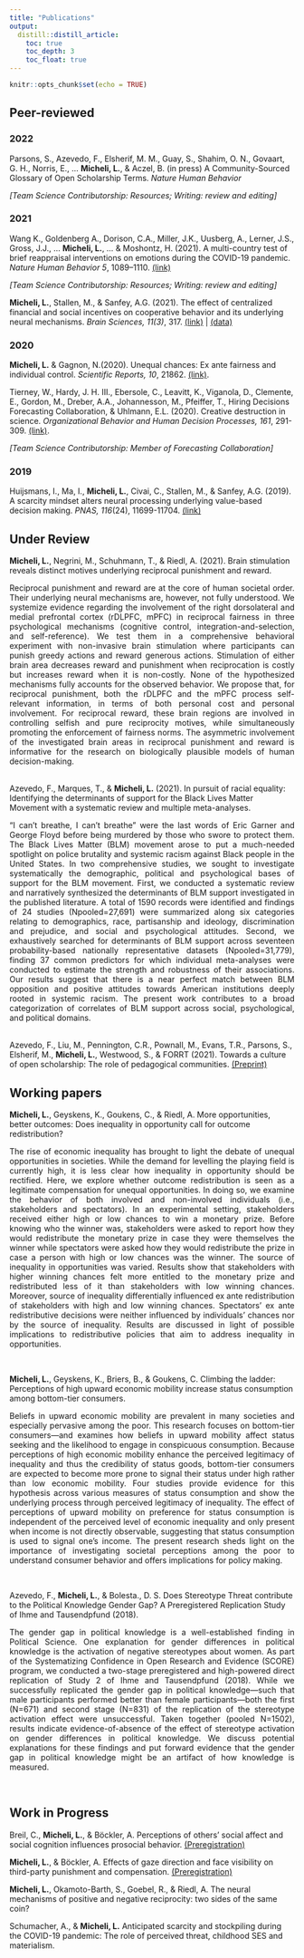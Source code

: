 ```yaml
---
title: "Publications"
output:
  distill::distill_article:
    toc: true
    toc_depth: 3
    toc_float: true
---
```


```r
knitr::opts_chunk$set(echo = TRUE)
```

## Peer-reviewed

### 2022

Parsons, S., Azevedo, F., Elsherif, M. M., Guay, S., Shahim, O. N., Govaart, G. H., Norris, E.,  ... **Micheli, L.**, \& Aczel, B. (in press) A Community-Sourced Glossary of Open Scholarship Terms. *Nature Human Behavior*

*[Team Science Contributorship: Resources; Writing: review and editing]*

### 2021

Wang K., Goldenberg A., Dorison, C.A., Miller, J.K., Uusberg, A., Lerner, J.S., Gross, J.J., ... **Micheli, L.**, ... \& Moshontz, H. (2021). A multi-country test of brief reappraisal interventions on emotions during the COVID-19 pandemic. *Nature Human Behavior 5*, 1089–1110. [(link)](https://doi.org/10.1038/s41562-021-01173-x)   
  
<aside>
<div data-badge-type="donut" data-doi="10.1038/s41562-021-01173-x" data-hide-no-mentions="true" class="altmetric-embed"></div>
<script type='text/javascript' src='https://d1bxh8uas1mnw7.cloudfront.net/assets/embed.js'></script>
</aside>

*[Team Science Contributorship: Resources; Writing: review and editing]*

**Micheli, L.**, Stallen, M., \& Sanfey, A.G. (2021). The effect of centralized financial and social incentives on cooperative behavior and its underlying neural mechanisms. *Brain Sciences, 11(3)*, 317. [(link)](https://doi.org/10.3390/brainsci11030317) | [(data)](https://data.donders.ru.nl/?1)

<aside>
<div data-badge-type="donut" data-doi="10.3390/brainsci11030317" data-hide-no-mentions="true" class="altmetric-embed"></div>
<script type='text/javascript' src='https://d1bxh8uas1mnw7.cloudfront.net/assets/embed.js'></script>
</aside>


### 2020

**Micheli, L.** \& Gagnon, N.(2020). Unequal chances: Ex ante fairness and individual control. *Scientific Reports, 10*, 21862. [(link)](https://doi.org/10.1038/s41598-020-78335-w).  

<aside>
<div data-badge-type="donut" data-doi="10.1038/s41598-020-78335-w" data-hide-no-mentions="true" class="altmetric-embed"></div>
<script type='text/javascript' src='https://d1bxh8uas1mnw7.cloudfront.net/assets/embed.js'></script>
</aside>  


Tierney, W., Hardy, J. H. III., Ebersole, C., Leavitt, K., Viganola, D., Clemente, E., Gordon, M., Dreber, A.A., Johannesson, M., Pfeiffer, T., Hiring Decisions Forecasting Collaboration, \& Uhlmann, E.L. (2020). Creative destruction in science. *Organizational Behavior and Human Decision Processes, 161*, 291-309. [(link)](https://doi.org/10.1016/j.obhdp.2020.07.002}).   

<aside>
<div data-badge-type="donut" data-doi="10.1016/j.obhdp.2020.07.002" data-hide-no-mentions="true" class="altmetric-embed"></div>
<script type='text/javascript' src='https://d1bxh8uas1mnw7.cloudfront.net/assets/embed.js'></script>
</aside>

*[Team Science Contributorship: Member of Forecasting Collaboration]*


### 2019

Huijsmans, I., Ma, I., **Micheli, L.**, Civai, C., Stallen, M., \& Sanfey, A.G. (2019). A scarcity mindset alters neural processing underlying value-based decision making. *PNAS, 116*(24), 11699-11704. [(link)](https://doi.org/10.1073/pnas.1818572116)

<aside>
<div data-badge-type="donut" data-doi="10.1073/pnas.1818572116" data-hide-no-mentions="true" class="altmetric-embed"></div>
<script type='text/javascript' src='https://d1bxh8uas1mnw7.cloudfront.net/assets/embed.js'></script>
</aside>

## Under Review

**Micheli, L.**, Negrini, M., Schuhmann, T., \& Riedl, A. (2021). Brain stimulation reveals distinct motives underlying reciprocal punishment and reward.

<div style="text-align: justify"> Reciprocal punishment and reward are at the core of human societal order. Their underlying neural mechanisms are, however, not fully understood. We systemize evidence regarding the involvement of the right dorsolateral and medial prefrontal cortex (rDLPFC, mPFC) in reciprocal fairness in three psychological mechanisms (cognitive control, integration-and-selection, and self-reference). We test them in a comprehensive behavioral experiment with non-invasive brain stimulation where participants can punish greedy actions and reward generous actions. Stimulation of either brain area decreases reward and punishment when reciprocation is costly but increases reward when it is non-costly. None of the hypothesized mechanisms fully accounts for the observed behavior. We propose that, for reciprocal punishment, both the rDLPFC and the mPFC process self-relevant information, in terms of both personal cost and personal involvement. For reciprocal reward, these brain regions are involved in controlling selfish and pure reciprocity motives, while simultaneously promoting the enforcement of fairness norms. The asymmetric involvement of the investigated brain areas in reciprocal punishment and reward is informative for the research on biologically plausible models of human decision-making.</div>    

<br>
Azevedo, F., Marques, T., \& **Micheli, L.** (2021). In pursuit of racial equality: Identifying the determinants of support for the Black Lives Matter Movement with a systematic review and multiple meta-analyses. 

<div style="text-align: justify"> “I can’t breathe, I can’t breathe” were the last words of Eric Garner and George Floyd before being murdered by those who swore to protect them. The Black Lives Matter (BLM) movement arose to put a much-needed spotlight on police brutality and systemic racism against Black people in the United States. In two comprehensive studies, we sought to investigate systematically the demographic, political and psychological bases of support for the BLM movement. First, we conducted a systematic review and narratively synthesized the determinants of BLM support investigated in the published literature. A total of 1590 records were identified and findings of 24 studies (Npooled=27,691) were summarized along six categories relating to demographics, race, partisanship and ideology, discrimination and prejudice, and social and psychological attitudes. Second, we exhaustively searched for determinants of BLM support across seventeen probability-based nationally representative datasets (Npooled=31,779), finding 37 common predictors for which individual meta-analyses were conducted to estimate the strength and robustness of their associations. Our results suggest that there is a near perfect match between BLM opposition and positive attitudes towards American institutions deeply rooted in systemic racism. The present work contributes to a broad categorization of correlates of BLM support across social, psychological, and political domains.</div>     

<br>
Azevedo, F., Liu, M., Pennington, C.R., Pownall, M., Evans, T.R., Parsons, S., Elsherif, M., **Micheli, L.**, Westwood, S., \& FORRT (2021). Towards a culture of open scholarship: The role of pedagogical communities. [(Preprint)](https://osf.io/preprints/metaarxiv/ek9m5)

## Working papers

**Micheli, L.**, Geyskens, K., Goukens, C., \& Riedl, A. More opportunities, better outcomes: Does inequality in opportunity call for outcome redistribution? 

<div style="text-align: justify">The rise of economic inequality has brought to light the debate of unequal opportunities in societies. While the demand for levelling the playing field is currently high, it is less clear how inequality in opportunity should be rectified. Here, we explore whether outcome redistribution is seen as a legitimate compensation for unequal opportunities. In doing so, we examine the behavior of both involved and non-involved individuals (i.e., stakeholders and spectators). In an experimental setting, stakeholders received either high or low chances to win a monetary prize. Before knowing who the winner was, stakeholders were asked to report how they would redistribute the monetary prize in case they were themselves the winner while spectators were asked how they would redistribute the prize in case a person with high or low chances was the winner. The source of inequality in opportunities was varied. Results show that stakeholders with higher winning chances felt more entitled to the monetary prize and redistributed less of it than stakeholders with low winning chances. Moreover, source of inequality differentially influenced ex ante redistribution of stakeholders with high and low winning chances. Spectators' ex ante redistributive decisions were neither influenced by individuals' chances nor by the source of inequality. Results are discussed in light of possible implications to redistributive policies that aim to address inequality in opportunities.</div>

<br>

**Micheli, L.**, Geyskens, K., Briers, B., \& Goukens, C. Climbing the ladder: Perceptions of high upward economic mobility increase status consumption among bottom-tier consumers. 

<div style="text-align: justify"> Beliefs in upward economic mobility are prevalent in many societies and especially pervasive among the poor. This research focuses on bottom-tier consumers—and examines how beliefs in upward mobility affect status seeking and the likelihood to engage in conspicuous consumption. Because perceptions of high economic mobility enhance the perceived legitimacy of inequality and thus the credibility of status goods, bottom-tier consumers are expected to become more prone to signal their status under high rather than low economic mobility. Four studies provide evidence for this hypothesis across various measures of status consumption and show the underlying process through perceived legitimacy of inequality. The effect of perceptions of upward mobility on preference for status consumption is independent of the perceived level of economic inequality and only present when income is not directly observable, suggesting that status consumption is used to signal one’s income. The present research sheds light on the importance of investigating societal perceptions among the poor to understand consumer behavior and offers implications for policy making.</div>

<br>

Azevedo, F., **Micheli, L.**, \& Bolesta., D. S. Does Stereotype Threat contribute to the Political Knowledge Gender Gap? A Preregistered Replication Study of Ihme and Tausendpfund (2018). 

<div style="text-align: justify">The gender gap in political knowledge is a well-established finding in Political Science. One explanation for gender differences in political knowledge is the activation of negative stereotypes about women. As part of the Systematizing Confidence in Open Research and Evidence (SCORE) program, we conducted a two-stage preregistered and high-powered direct replication of Study 2 of Ihme and Tausendpfund (2018). While we successfully replicated the gender gap in political knowledge—such that male participants performed better than female participants—both the first (N=671) and second stage (N=831) of the replication of the stereotype activation effect were unsuccessful. Taken together (pooled N=1502), results indicate evidence-of-absence of the effect of stereotype activation on gender differences in political knowledge. We discuss potential explanations for these findings and put forward evidence that the gender gap in political knowledge might be an artifact of how knowledge is measured.</div>

<br>

## Work in Progress

Breil, C., **Micheli, L.**, \& Böckler, A. Perceptions of others' social affect and social cognition influences prosocial behavior. [(Preregistration)](https://osf.io/8ey4f)

**Micheli, L.**, \& Böckler, A. Effects of gaze direction and face visibility on third-party punishment and compensation. [(Preregistration)](https://osf.io/9myx6)

**Micheli, L.**, Okamoto-Barth, S., Goebel, R., \& Riedl, A. The neural mechanisms of positive and negative reciprocity: two sides of the same coin?

Schumacher, A., \& **Micheli, L.** Anticipated scarcity and stockpiling during the COVID-19 pandemic: The role of perceived threat, childhood SES and materialism. 

